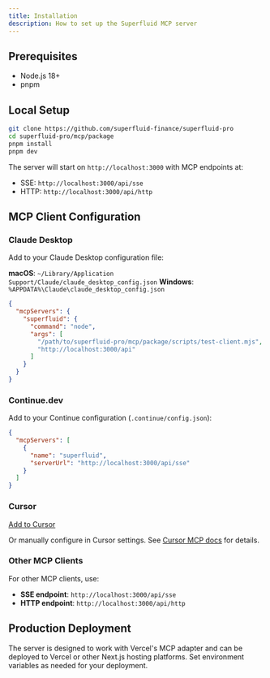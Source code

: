 ```yaml
---
title: Installation
description: How to set up the Superfluid MCP server
---
```


## Prerequisites

- Node.js 18+
- pnpm

## Local Setup

```bash
git clone https://github.com/superfluid-finance/superfluid-pro
cd superfluid-pro/mcp/package
pnpm install
pnpm dev
```

The server will start on `http://localhost:3000` with MCP endpoints at:
- SSE: `http://localhost:3000/api/sse`
- HTTP: `http://localhost:3000/api/http`

## MCP Client Configuration

### Claude Desktop

Add to your Claude Desktop configuration file:

**macOS**: `~/Library/Application Support/Claude/claude_desktop_config.json`
**Windows**: `%APPDATA%\Claude\claude_desktop_config.json`

```json
{
  "mcpServers": {
    "superfluid": {
      "command": "node",
      "args": [
        "/path/to/superfluid-pro/mcp/package/scripts/test-client.mjs",
        "http://localhost:3000/api"
      ]
    }
  }
}
```

### Continue.dev

Add to your Continue configuration (`.continue/config.json`):

```json
{
  "mcpServers": [
    {
      "name": "superfluid",
      "serverUrl": "http://localhost:3000/api/sse"
    }
  ]
}
```

### Cursor

[Add to Cursor](cursor://settings/addMCPServer?name=superfluid&command=node&args=/path/to/superfluid-pro/mcp/package/scripts/test-client.mjs,http://localhost:3000/api)

Or manually configure in Cursor settings. See [Cursor MCP docs](https://docs.cursor.com/deeplinks) for details.

### Other MCP Clients

For other MCP clients, use:
- **SSE endpoint**: `http://localhost:3000/api/sse`
- **HTTP endpoint**: `http://localhost:3000/api/http`

## Production Deployment

The server is designed to work with Vercel's MCP adapter and can be deployed to Vercel or other Next.js hosting platforms. Set environment variables as needed for your deployment.